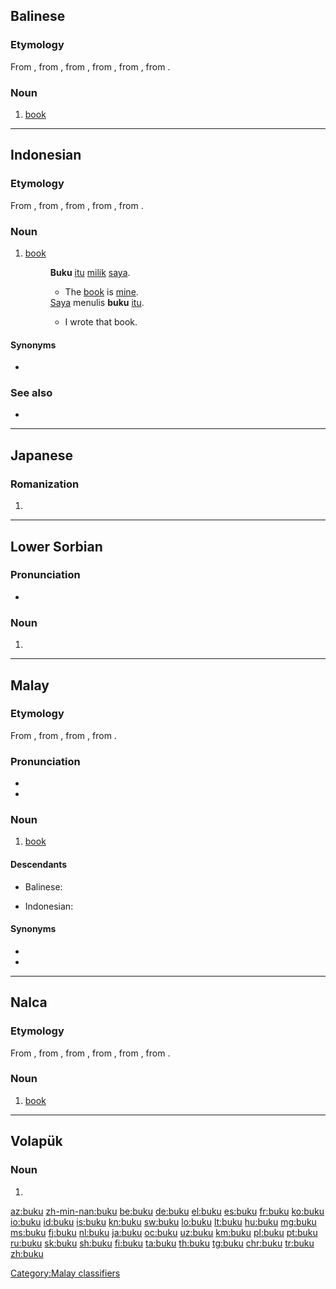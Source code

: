 ==Balinese==

===Etymology===
From {{etyl|id|ban}} {{m|id|buku}}, from {{etyl|ms|ban}} {{m|ms|buku}}, from {{etyl|nl|ban}} {{m|nl|boek}}, from {{etyl|dum|ban}} {{m|dum|boec}}, from {{etyl|odt|ban}} {{m|odt|buok}}, from {{etyl|gem-pro|ban}} {{m|gem-pro|*bōks}}.

===Noun===
{{head|ban|noun}}

# [[book]] {{gloss|collection of sheets of paper bound together containing printed or written material}}

----

==Indonesian==

===Etymology===
From {{etyl|ms|id}} {{m|ms|buku}}, from {{etyl|nl|id}} {{m|nl|boek}}, from {{etyl|dum|id}} {{m|dum|boec}}, from {{etyl|odt|id}} {{m|odt|buok}}, from {{etyl|gem-pro|id}} {{m|gem-pro|*bōks}}.

===Noun===
{{id-noun}}

# [[book]] {{gloss|collection of sheets of paper bound together containing printed or written material}}
#: '''Buku''' [[itu]] [[milik]] [[saya]].
#:* The [[book]] is [[mine]].
#: [[saya|Saya]] menulis '''buku''' [[itu]].
#:* I wrote that book.

====Synonyms====
* {{l|id|kitab}}

===See also===
* {{l|id|perpustakaan}}

----

==Japanese==

===Romanization===
{{ja-romaji}}

# {{ja-romanization of|ぶく}}

----

==Lower Sorbian==

===Pronunciation===
* {{IPA|[ˈbuku]|lang=dsb}}

===Noun===
{{head|dsb|noun form}}

# {{inflection of|buk||loc|s|lang=dsb}}

----

==Malay==

===Etymology===
From {{etyl|nl|ms}} {{m|nl|boek}}, from {{etyl|dum|ms}} {{m|dum|boec}}, from {{etyl|odt|ms}} {{m|odt|buok}}, from {{etyl|gem-pro|ms}} {{m|gem-pro|*bōks}}.

===Pronunciation===
* {{IPA|/buku/|lang=ms}}
* {{rhymes|uku|ku|u|lang=ms}}

===Noun===
{{head|ms|noun}}

# [[book]] {{gloss|collection of sheets of paper bound together containing printed or written material}}

====Descendants====
{{top2}}
* Balinese: {{l|ban|buku}}
{{mid2}}
* Indonesian: {{l|id|buku}}
{{bottom}}

====Synonyms====
* {{l|ms|kitab}}
* {{l|ms|pustaka}}

[[Category:Malay classifiers]]

----

==Nalca==

===Etymology===
From {{etyl|id|nlc}} {{m|id|buku}}, from {{etyl|ms|nlc}} {{m|ms|buku}}, from {{etyl|nl|nlc}} {{m|nl|boek}}, from {{etyl|dum|nlc}} {{m|dum|boec}}, from {{etyl|odt|nlc}} {{m|odt|buok}}, from {{etyl|gem-pro|nlc}} {{m|gem-pro|*bōks}}.

===Noun===
{{head|nlc|noun}}

# [[book]] {{gloss|collection of sheets of paper bound together containing printed or written material}}

----

==Volapük==

===Noun===
{{head|vo|noun form}}

# {{inflection of|buk||predicative|s|lang=vo}}

[[az:buku]]
[[zh-min-nan:buku]]
[[be:buku]]
[[de:buku]]
[[el:buku]]
[[es:buku]]
[[fr:buku]]
[[ko:buku]]
[[io:buku]]
[[id:buku]]
[[is:buku]]
[[kn:buku]]
[[sw:buku]]
[[lo:buku]]
[[lt:buku]]
[[hu:buku]]
[[mg:buku]]
[[ms:buku]]
[[fj:buku]]
[[nl:buku]]
[[ja:buku]]
[[oc:buku]]
[[uz:buku]]
[[km:buku]]
[[pl:buku]]
[[pt:buku]]
[[ru:buku]]
[[sk:buku]]
[[sh:buku]]
[[fi:buku]]
[[ta:buku]]
[[th:buku]]
[[tg:buku]]
[[chr:buku]]
[[tr:buku]]
[[zh:buku]]